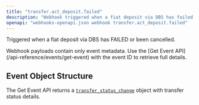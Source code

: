 ```yaml
---
title: "transfer.act_deposit.failed"
description: "Webhook triggered when a fiat deposit via DBS has failed or been cancelled"
openapi: "webhooks-openapi.json webhook transfer.act_deposit.failed"
---
```


Triggered when a fiat deposit via DBS has FAILED or been cancelled.

<Note>
Webhook payloads contain only event metadata. Use the [Get Event API](/api-reference/events/get-event) with the event ID to retrieve full details.
</Note>

## Event Object Structure

The Get Event API returns a [`transfer_status_change`](/api-reference/events/transfer-status-change-object) object with transfer status details.

